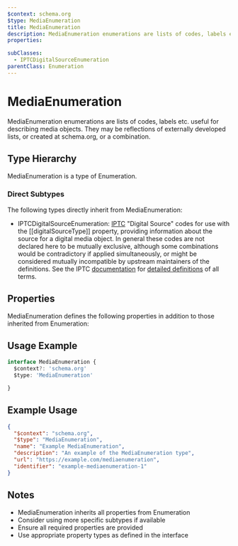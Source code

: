 ```yaml
---
$context: schema.org
$type: MediaEnumeration
title: MediaEnumeration
description: MediaEnumeration enumerations are lists of codes, labels etc. useful for describing media objects. They may be reflections of externally developed lists, or created at schema.org, or a combination.
properties:

subClasses:
  - IPTCDigitalSourceEnumeration
parentClass: Enumeration
---
```


# MediaEnumeration

MediaEnumeration enumerations are lists of codes, labels etc. useful for describing media objects. They may be reflections of externally developed lists, or created at schema.org, or a combination.

## Type Hierarchy

MediaEnumeration is a type of Enumeration.

### Direct Subtypes

The following types directly inherit from MediaEnumeration:

- IPTCDigitalSourceEnumeration: <a href="https://www.iptc.org/">IPTC</a> "Digital Source" codes for use with the [[digitalSourceType]] property, providing information about the source for a digital media object.
In general these codes are not declared here to be mutually exclusive, although some combinations would be contradictory if applied simultaneously, or might be considered mutually incompatible by upstream maintainers of the definitions. See the IPTC <a href="https://www.iptc.org/std/photometadata/documentation/userguide/">documentation</a>
 for <a href="https://cv.iptc.org/newscodes/digitalsourcetype/">detailed definitions</a> of all terms.

## Properties

MediaEnumeration defines the following properties in addition to those inherited from Enumeration:



## Usage Example

```typescript
interface MediaEnumeration {
  $context?: 'schema.org'
  $type: 'MediaEnumeration'

}
```

## Example Usage

```json
{
  "$context": "schema.org",
  "$type": "MediaEnumeration",
  "name": "Example MediaEnumeration",
  "description": "An example of the MediaEnumeration type",
  "url": "https://example.com/mediaenumeration",
  "identifier": "example-mediaenumeration-1"
}
```

## Notes

- MediaEnumeration inherits all properties from Enumeration
- Consider using more specific subtypes if available
- Ensure all required properties are provided
- Use appropriate property types as defined in the interface
